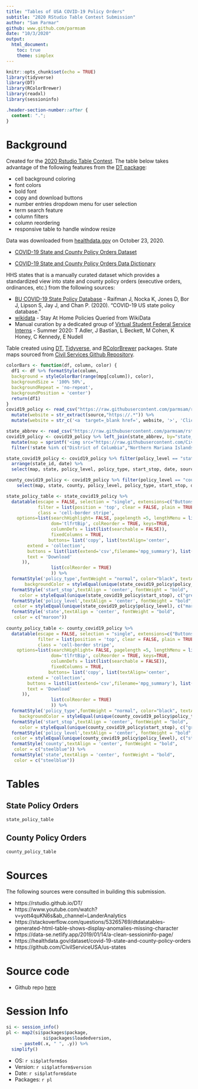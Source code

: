 ---
title: "Tables of USA COVID-19 Policy Orders"
subtitle: "2020 RStudio Table Contest Submission"
author: "Sam Parmar"
github: www.github.com/parmsam
date: "10/3/2020"
output: 
  html_document:
    toc: true
    theme: simplex
---


```{r setup, include=FALSE}
knitr::opts_chunk$set(echo = TRUE)
library(tidyverse)
library(DT)
library(RColorBrewer)
library(readxl)
library(sessioninfo)

```

```{css, echo=FALSE}
.header-section-number::after {
  content: ".";
}
```
# Background
Created for the [2020 Rstudio Table Contest](https://blog.rstudio.com/2020/09/15/announcing-the-2020-rstudio-table-contest/). The table below takes advantage of the following features from the [DT package](https://rstudio.github.io/DT/):

* cell background coloring 
* font colors
* bold font
* copy and download buttons
* number entries dropdown menu for user selection
* term search feature
* column filters
* column reordering
* responsive table to handle window resize

Data was downloaded from [healthdata.gov](https://healthdata.gov/) on October 23, 2020. 

* [COVID-19 State and County Policy Orders Dataset](https://healthdata.gov/dataset/covid-19-state-and-county-policy-orders)

* [COVID-19 State and County Policy Orders Data Dictionary](https://healthdata.gov/covid-19-state-and-county-policy-orders-data-dictionary)

HHS states that is a manually curated dataset which provides a standardized view into state and county policy orders (executive orders, ordinances, etc.) from the following sources:

* [BU COVID-19 State Policy Database](https://www.tinyurl.com/statepolicies) - Raifman J, Nocka K, Jones D, Bor J, Lipson S, Jay J, and Chan P. (2020). "COVID-19 US state policy database."
* [wikidata](https://www.wikidata.org/wiki/Q88509703) - Stay At Home Policies Queried from WikiData
*  Manual curation by a dedicated group of [Virtual Student Federal Service Interns](https://vsfs.state.gov/) - Summer 2020: T Adler, J Bastian, L Beckett, M Cohen, K Honey, C Kennedy, E Nudell

Table created using [DT](https://rstudio.github.io/DT/), [Tidyverse](https://www.tidyverse.org/), and [RColorBrewer](https://cran.r-project.org/web/packages/RColorBrewer/RColorBrewer.pdf) packages. State maps sourced from [Civil Services Github Repository](https://github.com/CivilServiceUSA/us-states). 

```{r message=FALSE, echo=FALSE}
colorBars <- function(df, column, color) {
  df1 <- df %>% formatStyle(column,
  background = styleColorBar(range(mpg[column]), color),
  backgroundSize = '100% 50%',
  backgroundRepeat = 'no-repeat',
  backgroundPosition = 'center')
  return(df1)
}
covid19_policy <- read_csv("https://raw.githubusercontent.com/parmsam/rstudio-table-contest/main/state_policy_updates_20201022_2346.csv") %>% 
  mutate(website = str_extract(source,"https://.*")) %>%
  mutate(website = str_c('<a  target=_blank href=', website, '>', 'Click Here','</a>' ))

state_abbrev <- read_csv("https://raw.githubusercontent.com/parmsam/rstudio-table-contest/main/State%20Abbreviations.csv")
covid19_policy <- covid19_policy %>% left_join(state_abbrev, by="state_id") %>%
  mutate(map = sprintf('<img src="https://raw.githubusercontent.com/CivilServiceUSA/us-states/master/images/maps/%s-small.png" ></img>', str_replace(str_to_lower(state)," ","-"))) %>%
  filter(!state %in% c("District of Columbia","Northern Mariana Islands","Virgin Islands","Guam","Puerto Rico"))

state_covid19_policy <- covid19_policy %>% filter(policy_level == "state") %>% 
  arrange(state_id, date) %>% 
  select(map, state, policy_level, policy_type, start_stop, date, source, website, total_phases, -comments, -county, -fips_code, -state_id, -total_phases)

county_covid19_policy <- covid19_policy %>% filter(policy_level == "county") %>% arrange(state_id, county, date) %>%
    select(map, state, county, policy_level, policy_type, start_stop, date, source, website, total_phases, -comments, -fips_code, -state_id, -total_phases , -source)

state_policy_table <- state_covid19_policy %>% 
  datatable(escape = FALSE, selection = "single", extensions=c("Buttons","ColReorder", "Responsive"), 
            filter = list(position = 'top', clear = FALSE, plain = TRUE), 
            class = 'cell-border stripe',
    options=list(searchHighlight= FALSE, pagelength =5, lengthMenu = list(c(10, 20, 50, -1),c("10","20","50","All")), hover=TRUE, autoWidth = FALSE,
                 dom='tlfrtBip', colReorder = TRUE, keys=TRUE,
                 columnDefs = list(list(searchable = FALSE)),
                 fixedColumns = TRUE,
                buttons= list('copy', list(textAlign='center',
        extend = 'collection',
        buttons = list(list(extend='csv',filename='mpg_summary'), list(extend='excel',filename='mpg_summary')),
        text = 'Download'
      )),
                 list(colReorder = TRUE)
                 )) %>% 
  formatStyle('policy_type',fontWeight = "normal", color="black", textAlign = 'center',
       backgroundColor = styleEqual(unique(state_covid19_policy$policy_type), rainbow(n_distinct(state_covid19_policy$policy_type)))) %>%
  formatStyle('start_stop',textAlign = 'center', fontWeight = "bold",
     color = styleEqual(unique(state_covid19_policy$start_stop), c("green","red"))) %>%
  formatStyle('policy_level',textAlign = 'center', fontWeight = "bold",
   color = styleEqual(unique(state_covid19_policy$policy_level), c("maroon"))) %>%
  formatStyle('state',textAlign = 'center', fontWeight = "bold",
   color = c("maroon"))
  
county_policy_table <- county_covid19_policy %>% 
  datatable(escape = FALSE, selection = "single", extensions=c("Buttons","ColReorder", "Responsive"), 
            filter = list(position = 'top', clear = FALSE, plain = TRUE), 
            class = 'cell-border stripe',
    options=list(searchHighlight= FALSE, pagelength =5, lengthMenu = list(c(10, 20, 50, -1),c("10","20","50","All")), hover=TRUE, autoWidth = TRUE,
                 dom='tlfrtBip', colReorder = TRUE, keys=TRUE,
                 columnDefs = list(list(searchable = FALSE)),
                 fixedColumns = TRUE,
                buttons= list('copy', list(textAlign='center',
        extend = 'collection',
        buttons = list(list(extend='csv',filename='mpg_summary'), list(extend='excel',filename='mpg_summary')),
        text = 'Download'
      )),
                 list(colReorder = TRUE)
                 )) %>% 
  formatStyle('policy_type',fontWeight = "normal", color="black", textAlign = 'center',
     backgroundColor = styleEqual(unique(county_covid19_policy$policy_type), rainbow(n_distinct(county_covid19_policy$policy_type)))) %>%
  formatStyle('start_stop',textAlign = 'center', fontWeight = "bold",
     color = styleEqual(unique(county_covid19_policy$start_stop), c("green","red"))) %>%
  formatStyle('policy_level',textAlign = 'center', fontWeight = "bold",
   color = styleEqual(unique(county_covid19_policy$policy_level), c("steelblue"))) %>%
  formatStyle('county',textAlign = 'center', fontWeight = "bold",
   color = c("steelblue")) %>%
  formatStyle('state',textAlign = 'center', fontWeight = "bold",
   color = c("steelblue"))
```

# Tables
## State Policy Orders
```{r echo= FALSE}
state_policy_table
```

## County Policy Orders

```{r echo= FALSE}
county_policy_table
```

# Sources
The following sources were consulted in building this submission.

* https://rstudio.github.io/DT/
* https://www.youtube.com/watch?v=yott4quKN6s&ab_channel=LanderAnalytics
* https://stackoverflow.com/questions/53265769/dtdatatables-generated-html-table-shows-display-anomalies-missing-character
* https://data-se.netlify.app/2019/01/14/a-clean-sessioninfo-page/
* https://healthdata.gov/dataset/covid-19-state-and-county-policy-orders
* https://github.com/CivilServiceUSA/us-states

# Source code
* Github repo [here](https://github.com/parmsam/rstudio-table-contest)

# Session Info
```{r echo=FALSE}
si <- session_info()
pl <- map2(si$packages$package, 
              si$packages$loadedversion,
     ~ paste0(.x, " ", .y)) %>% 
  simplify()

```
- OS: `r si$platform$os`
- Version: `r si$platform$version`
- Date: `r si$platform$date`
- Packages: `r pl`
